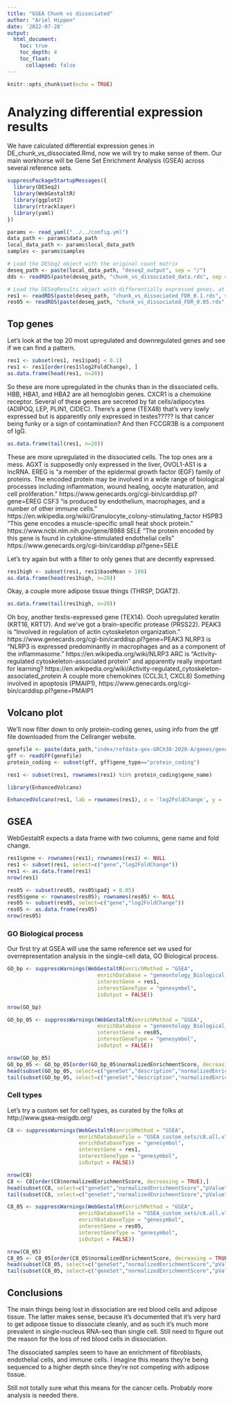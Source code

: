 ```yaml
---
title: "GSEA Chunk vs dissociated"
author: "Ariel Hippen"
date: '2022-07-28'
output: 
  html_document:
    toc: true
    toc_depth: 4
    toc_float:
      collapsed: false
---
```


```r
knitr::opts_chunk$set(echo = TRUE)
```

# Analyzing differential expression results

We have calculated differential expression genes in DE_chunk_vs_dissociated.Rmd, now we will try to make sense of them. Our main workhorse will be Gene Set Enrichment Analysis (GSEA) across several reference sets.

```r
suppressPackageStartupMessages({
  library(DESeq2)
  library(WebGestaltR)
  library(ggplot2)
  library(rtracklayer)
  library(yaml)
})

params <- read_yaml("../../config.yml")
data_path <- params$data_path
local_data_path <- params$local_data_path
samples <- params$samples
```

```r
# Load the DESeq2 object with the original count matrix
deseq_path <- paste(local_data_path, "deseq2_output", sep = "/")
dds <- readRDS(paste(deseq_path, "chunk_vs_dissociated_data.rds", sep = "/"))

# Load the DESeqResults object with differentially expressed genes, at FDR 0.1 and 0.05
res1 <- readRDS(paste(deseq_path, "chunk_vs_dissociated_FDR_0.1.rds", sep = "/"))
res05 <- readRDS(paste(deseq_path, "chunk_vs_dissociated_FDR_0.05.rds", sep = "/"))
```

## Top genes

Let's look at the top 20 most upregulated and downregulated genes and see if we can find a pattern.

```r
res1 <- subset(res1, res1$padj < 0.1)
res1 <- res1[order(res1$log2FoldChange), ]
as.data.frame(head(res1, n=20))
```
So these are more upregulated in the chunks than in the dissociated cells. HBB, HBA1, and HBA2 are all hemoglobin genes. CXCR1 is a chemokine receptor. Several of these genes are secreted by fat cells/adipocytes (ADIPOQ, LEP, PLIN1, CIDEC). There's a gene (TEX48) that's very lowly expressed but is apparently only expressed in testes????? Is that cancer being funky or a sign of contamination? And then FCCGR3B is a component of IgG.

```r
as.data.frame(tail(res1, n=20))
```
These are more upregulated in the dissociated cells. The top ones are a mess. AGXT is supposedly only expressed in the liver, OVOL1-AS1 is a lncRNA.
EREG is "a member of the epidermal growth factor (EGF) family of proteins. The encoded protein may be involved in a wide range of biological processes including inflammation, wound healing, oocyte maturation, and cell proliferation." https://www.genecards.org/cgi-bin/carddisp.pl?gene=EREG
CSF3 "is produced by endothelium, macrophages, and a number of other immune cells." https://en.wikipedia.org/wiki/Granulocyte_colony-stimulating_factor
HSPB3 "This gene encodes a muscle-specific small heat shock protein." https://www.ncbi.nlm.nih.gov/gene/8988
SELE "The protein encoded by this gene is found in cytokine-stimulated endothelial cells" https://www.genecards.org/cgi-bin/carddisp.pl?gene=SELE

Let's try again but with a filter to only genes that are decently expressed.

```r
res1high <- subset(res1, res1$baseMean > 100)
as.data.frame(head(res1high, n=20))
```

Okay, a couple more adipose tissue things (THRSP, DGAT2).

```r
as.data.frame(tail(res1high, n=20))
```

Oh boy, another testis-expressed gene (TEX14). Oooh upregulated keratin (KRT16, KRT17). And we've got a brain-specific protease (PRSS22).
PEAK3 is "Involved in regulation of actin cytoskeleton organization." https://www.genecards.org/cgi-bin/carddisp.pl?gene=PEAK3
NLRP3 is "NLRP3 is expressed predominantly in macrophages and as a component of the inflammasome." https://en.wikipedia.org/wiki/NLRP3
ARC is "Activity-regulated cytoskeleton-associated protein" and apparently really important for learning? https://en.wikipedia.org/wiki/Activity-regulated_cytoskeleton-associated_protein
A couple more chemokines (CCL3L1, CXCL8)
Something involved in apoptosis (PMAIP1), https://www.genecards.org/cgi-bin/carddisp.pl?gene=PMAIP1

## Volcano plot

We'll now filter down to only protein-coding genes, using info from the gtf file downloaded from the Cellranger website.

```r
genefile <- paste(data_path,"index/refdata-gex-GRCh38-2020-A/genes/genes.gtf",sep = "/")
gff <- readGFF(genefile)
protein_coding <- subset(gff, gff$gene_type=="protein_coding")

res1 <- subset(res1, rownames(res1) %in% protein_coding$gene_name)
```

```r
library(EnhancedVolcano)

EnhancedVolcano(res1, lab = rownames(res1), x = 'log2FoldChange', y = 'pvalue')
```



## GSEA

WebGestaltR expects a data frame with two columns, gene name and fold change.

```r
res1$gene <- rownames(res1); rownames(res1) <- NULL
res1 <- subset(res1, select=c("gene","log2FoldChange"))
res1 <- as.data.frame(res1)
nrow(res1)

res05 <- subset(res05, res05$padj < 0.05)
res05$gene <- rownames(res05); rownames(res05) <- NULL
res05 <- subset(res05, select=c("gene","log2FoldChange"))
res05 <- as.data.frame(res05)
nrow(res05)
```
### GO Biological process

Our first try at GSEA will use the same reference set we used for overrepresentation analysis in the single-cell data, GO Biological process.

```r
GO_bp <- suppressWarnings(WebGestaltR(enrichMethod = "GSEA",
                             enrichDatabase = "geneontology_Biological_Process_noRedundant",
                             interestGene = res1,
                             interestGeneType = "genesymbol",
                             isOutput = FALSE))

nrow(GO_bp)

```

```r
GO_bp_05 <- suppressWarnings(WebGestaltR(enrichMethod = "GSEA",
                             enrichDatabase = "geneontology_Biological_Process_noRedundant",
                             interestGene = res05,
                             interestGeneType = "genesymbol",
                             isOutput = FALSE))

nrow(GO_bp_05)
GO_bp_05 <- GO_bp_05[order(GO_bp_05$normalizedEnrichmentScore, decreasing = TRUE),]
head(subset(GO_bp_05, select=c("geneSet","description","normalizedEnrichmentScore","pValue","FDR","size")))
tail(subset(GO_bp_05, select=c("geneSet","description","normalizedEnrichmentScore","pValue","FDR","size")))
```

### Cell types

Let's try a custom set for cell types, as curated by the folks at http://www.gsea-msigdb.org/

```r
C8 <- suppressWarnings(WebGestaltR(enrichMethod = "GSEA",
                       enrichDatabaseFile = "GSEA_custom_sets/c8.all.v7.5.1.symbols.gmt",
                       enrichDatabaseType = "genesymbol",
                       interestGene = res1,
                       interestGeneType = "genesymbol",
                       isOutput = FALSE))

nrow(C8)
C8 <- C8[order(C8$normalizedEnrichmentScore, decreasing = TRUE),]
head(subset(C8, select=c("geneSet","normalizedEnrichmentScore","pValue","FDR","size")))
tail(subset(C8, select=c("geneSet","normalizedEnrichmentScore","pValue","FDR","size")))
```

```r
C8_05 <- suppressWarnings(WebGestaltR(enrichMethod = "GSEA",
                       enrichDatabaseFile = "GSEA_custom_sets/c8.all.v7.5.1.symbols.gmt",
                       enrichDatabaseType = "genesymbol",
                       interestGene = res05,
                       interestGeneType = "genesymbol",
                       isOutput = FALSE))

nrow(C8_05)
C8_05 <- C8_05[order(C8_05$normalizedEnrichmentScore, decreasing = TRUE),]
head(subset(C8_05, select=c("geneSet","normalizedEnrichmentScore","pValue","FDR","size")))
tail(subset(C8_05, select=c("geneSet","normalizedEnrichmentScore","pValue","FDR","size")))
```

## Conclusions

The main things being lost in dissociation are red blood cells and adipose tissue. The latter makes sense, because it's documented that it's very hard to get adipose tissue to dissociate cleanly, and as such it's much more prevalent in single-nucleus RNA-seq than single cell. Still need to figure out the reason for the loss of red blood cells in dissociation.

The dissociated samples seem to have an enrichment of fibroblasts, endothelial cells, and immune cells. I imagine this means they're being sequenced to a higher depth since they're not competing with adipose tissue.

Still not totally sure what this means for the cancer cells. Probably more analysis is needed there.
